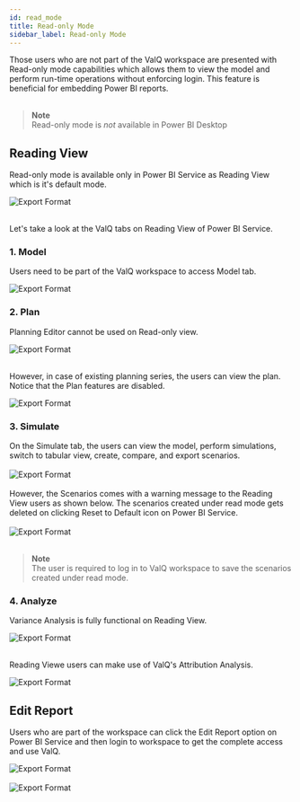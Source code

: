 ```yaml
---
id: read_mode
title: Read-only Mode
sidebar_label: Read-only Mode
---
```


<div style={{textAlign: 'justify'}}>
Those users who are not part of the ValQ workspace are presented with Read-only mode 
capabilities which allows them to view the model and perform run-time operations without enforcing login.
This feature is beneficial for embedding Power BI reports.
</div> <br />

> **Note** <br />
Read-only mode is _not_ available in Power BI Desktop

## Reading View

Read-only mode is available only in Power BI Service as Reading View which is it's default mode.

<div style={{ textAlign: "left" }}>
  <Zoom>
    <img
      alt="Export Format"
      src={useBaseUrl("/doc-images/readonly/rom9.png")}
    />
  </Zoom>
</div><br />

Let's take a look at the ValQ tabs on Reading View of Power BI Service.

### 1. Model

Users need to be part of the ValQ workspace to access Model tab.

<div style={{ textAlign: "center" }}>
  <Zoom>
    <img
      alt="Export Format"
      src={useBaseUrl("/doc-images/readonly/rom1.png")}
      width={370}
      height={325}
    />
  </Zoom>
</div>

### 2. Plan

Planning Editor cannot be used on Read-only view.

<div style={{ textAlign: "center" }}>
  <Zoom>
    <img
      alt="Export Format"
      src={useBaseUrl("/doc-images/readonly/rom2.png")}
    />
  </Zoom>
</div><br />

However, in case of existing planning series, the users can view the plan. Notice that the Plan features are disabled.

<div style={{ textAlign: "center" }}>
  <Zoom>
    <img
      alt="Export Format"
      src={useBaseUrl("/doc-images/readonly/rom3.png")}
    />
  </Zoom>
</div>

### 3. Simulate

<div style={{textAlign: 'justify'}}>
On the Simulate tab, the users can view the model, perform simulations, switch to tabular view, create, compare, and export scenarios.
</div> <br />

<div style={{ textAlign: "center" }}>
  <Zoom>
    <img
      alt="Export Format"
      src={useBaseUrl("/doc-images/readonly/rom4.png")}
    />
  </Zoom>
</div> <br />

<div style={{textAlign: 'justify'}}>
However, the Scenarios comes with a warning message to the Reading View users as shown below. 
The scenarios created under read mode gets deleted on clicking Reset to Default icon on Power BI Service.
</div> <br />

<div style={{ textAlign: "center" }}>
  <Zoom>
    <img
      alt="Export Format"
      src={useBaseUrl("/doc-images/readonly/rom5.png")}
    />
  </Zoom>
</div> <br />

> **Note** <br />
The user is required to log in to ValQ workspace to save the scenarios created under read mode.

### 4. Analyze

Variance Analysis is fully functional on Reading View.

<div style={{ textAlign: "center" }}>
  <Zoom>
    <img
      alt="Export Format"
      src={useBaseUrl("/doc-images/readonly/rom6.png")}
    />
  </Zoom>
</div> <br />

Reading Viewe users can make use of ValQ's Attribution Analysis.

<div style={{ textAlign: "center" }}>
  <Zoom>
    <img
      alt="Export Format"
      src={useBaseUrl("/doc-images/readonly/rom7.png")}
    />
  </Zoom>
</div>

## Edit Report

Users who are part of the workspace can click the Edit Report option on Power BI Service and then login to workspace to get the complete access and use ValQ.

<div style={{ textAlign: "left" }}>
  <Zoom>
    <img
      alt="Export Format"
      src={useBaseUrl("/doc-images/readonly/rom8.1.png")}
    />
  </Zoom>
</div> <br />

<div style={{ textAlign: "center" }}>
  <Zoom>
    <img
      alt="Export Format"
      src={useBaseUrl("/doc-images/readonly/rom8.2.png")}
    />
  </Zoom>
</div>




